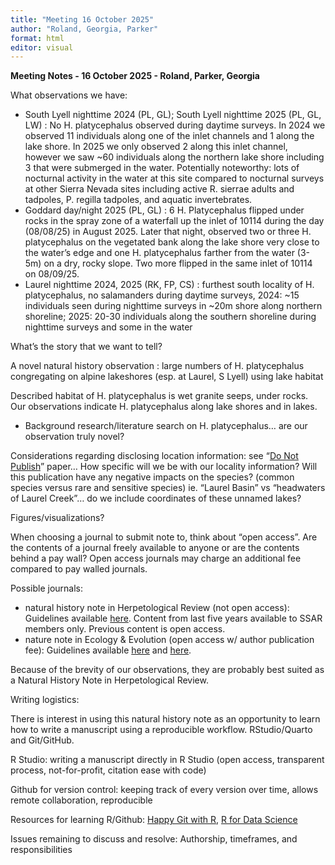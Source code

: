 ```yaml
---
title: "Meeting 16 October 2025"
author: "Roland, Georgia, Parker"
format: html
editor: visual
---
```


**Meeting Notes - 16 October 2025 - Roland, Parker, Georgia**

What observations we have:

-   South Lyell nighttime 2024 (PL, GL); South Lyell nighttime 2025 (PL, GL, LW) : No H. platycephalus observed during daytime surveys. In 2024 we observed 11 individuals along one of the inlet channels and 1 along the lake shore. In 2025 we only observed 2 along this inlet channel, however we saw \~60 individuals along the northern lake shore including 3 that were submerged in the water. Potentially noteworthy: lots of nocturnal activity in the water at this site compared to nocturnal surveys at other Sierra Nevada sites including active R. sierrae adults and tadpoles, P. regilla tadpoles, and aquatic invertebrates.
-   Goddard day/night 2025 (PL, GL) : 6 H. Platycephalus flipped under rocks in the spray zone of a waterfall up the inlet of 10114 during the day (08/08/25) in August 2025. Later that night, observed two or three H. platycephalus on the vegetated bank along the lake shore very close to the water's edge and one H. platycephalus farther from the water (3-5m) on a dry, rocky slope. Two more flipped in the same inlet of 10114 on 08/09/25.
-   Laurel nighttime 2024, 2025 (RK, FP, CS) : furthest south locality of H. platycephalus, no salamanders during daytime surveys, 2024: \~15 individuals seen during nighttime surveys in \~20m shore along northern shoreline; 2025: 20-30 individuals along the southern shoreline during nighttime surveys and some in the water

What’s the story that we want to tell?

A novel natural history observation : large numbers of H.
platycephalus congregating on alpine lakeshores (esp. at Laurel, S Lyell) using lake habitat

Described habitat of H.
platycephalus is wet granite seeps, under rocks.
Our observations indicate H.
platycephalus along lake shores and in lakes.

-   Background research/literature search on H. platycephalus… are our observation truly novel?

Considerations regarding disclosing location information: see “[Do Not Publish](https://library.iucn-isg.org/documents/2017/Lindenmayer_2017_Science.pdf)” paper… How specific will we be with our locality information?
Will this publication have any negative impacts on the species?
(common species versus rare and sensitive species) ie.
“Laurel Basin” vs “headwaters of Laurel Creek”...
do we include coordinates of these unnamed lakes?

Figures/visualizations?

When choosing a journal to submit note to, think about "open access".
Are the contents of a journal freely available to anyone or are the contents behind a pay wall?
Open access journals may charge an additional fee compared to pay walled journals.

Possible journals:

-   natural history note in Herpetological Review (not open access): Guidelines available [here](https://ssarherps.org/wp-content/uploads/2020/02/NatHistNotes_FormattingGuidelines-Feb2020-1.pdf). Content from last five years available to SSAR members only. Previous content is open access.
-   nature note in Ecology & Evolution (open access w/ author publication fee): Guidelines available [here](https://onlinelibrary.wiley.com/doi/full/10.1002/ece3.6534) and [here](https://onlinelibrary.wiley.com/page/journal/20457758/homepage/forauthors.html).

Because of the brevity of our observations, they are probably best suited as a Natural History Note in Herpetological Review.

Writing logistics:

There is interest in using this natural history note as an opportunity to learn how to write a manuscript using a reproducible workflow.
RStudio/Quarto and Git/GitHub.

R Studio: writing a manuscript directly in R Studio (open access, transparent process, not-for-profit, citation ease with code)

Github for version control: keeping track of every version over time, allows remote collaboration, reproducible

Resources for learning R/Github: [Happy Git with R](https://happygitwithr.com/), [R for Data Science](https://r4ds.had.co.nz/)

Issues remaining to discuss and resolve: Authorship, timeframes, and responsibilities
